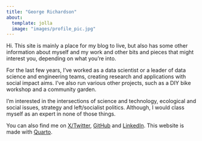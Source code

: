 ```yaml
---
title: "George Richardson"
about:
  template: jolla
  image: "images/profile_pic.jpg"
---
```


Hi. This site is mainly a place for my blog to live, but also has some other information about myself and my work and other bits and pieces that might interest you, depending on what you're into.

For the last few years, I've worked as a data scientist or a leader of data science and engineering teams, creating research and applications with social impact aims. I've also run various other projects, such as a DIY bike workshop and a community garden.

I'm interested in the intersections of science and technology, ecological and social issues, strategy and left/socialist politics. Although, I would class myself as an expert in none of those things.


You can also find me on [X/Twitter](https://x.com/g_r_richardson), [GitHub](https://github.com/georgerichardson) and [LinkedIn](https://www.linkedin.com/in/george-richardson-45846931a/). This website is made with [Quarto](https://quarto.org/).

